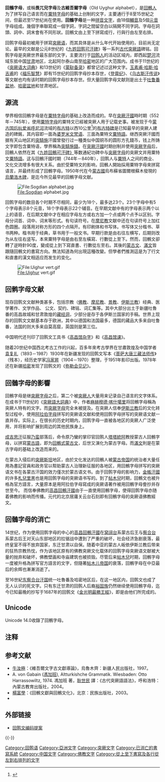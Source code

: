 {{Infobox Writing system
|name=回鶻字母
|languages=[[古代突厥語|古代突厥語]]
|time=约8至17世纪
|type=[[輔音音素文字|輔音音素文字]]
|fam1=[[原始迦南字母|原始迦南字母]]
|fam2=[[腓尼基字母|腓尼基字母]]
|fam3=[[阿拉米字母|阿拉米字母]]
|fam4=[[叙利亚字母|叙利亚字母]]
|fam5=[[粟特字母|粟特字母]]
|children=
[[胡都木蒙古文|蒙古字母]]<br />
　→[[托忒文|托忒文]]<br />
　→[[满文|满文]]<br />
　　→[[锡伯文|锡伯文]]<br />
|unicode=U+10F70至U+10FAF
|iso15924=
|sample=Uighur native name.svg
|imagesize=45px
|caption=用回鶻字母拼写的「回鶻」一詞
}}

'''回鶻字母'''，或稱'''畏兀兒字母'''及'''古維吾爾字母'''（Old Uyghur alphabet），是[[回鹘人|回鶻人]]为了拼写自己语言而在[[粟特字母|粟特字母]]的基础上创制的文字，主要通行于8至15世紀之间，但最迟至17世纪尚在使用。'''回鶻字母'''是一种[[拼音文字|拼音文字]]，由18個[[輔音|輔音]]及5個[[元音|元音]]字母组成。幾個字串聯寫成一個字詞，字詞之間留空白以隔開不同字詞。字母在詞頭、詞中、詞末會有不同形狀。回鶻文由上至下拼寫成行，行與行由左至右排。

回鹘字母最初被用于拼寫[[突厥语|突厥语]]，而其具体是从什么年代开始使用的，目前尚无定论。最早的文献是公元8世纪的《[[九姓回鹘可汗碑|九姓回鹘可汗碑]]》等一系列[[古代突厥語|古代突厥語]]碑铭。回鹘字母是突厥世界最东部的文字，主要流行于[[回鹘人|回鹘人]]的活动区域内，即西起[[楚河|楚河]]流域东抵中国[[甘肃|甘肃]]地区，北起阿尔泰山南至[[哈密|哈密]]地区的广大范围内。成书于11世纪的《[[突厥语大词典|突厥语大词典]]》和13世纪的《[[蒙鞑备录|蒙鞑备录]]》都曾记述过这种文字。[[玉素甫·哈斯·哈吉甫|玉素甫·哈斯·哈吉甫]]的《[[福乐智慧|福乐智慧]]》即有15世纪的回鹘字母抄本存世，《[[登霄纪|登霄纪]]》、《[[乌古斯汗传说|乌古斯汗传说]]》等文献也均有该时期的回鹘字母抄本存世。但大量回鹘字母文献则是出土于[[吐鲁番盆地|吐鲁番盆地]]、[[哈密盆地|哈密盆地]]和甘肃地区。

==源流==

學界相信回鶻字母是在[[粟特文|粟特字母]]的基础上改造而成的。早在[[突厥汗国|突厥汗國]]時时期（552年－745年），使用[[粟特字母|粟特字母]]的粟特文已經被突厥人用于记载史事。被发现于今[[蒙古国|蒙古国]][[后杭爱省|后杭爱省]][[呼尼河|呼尼河]]流域的[[布古特|布古特]]以西10公里<ref>{{cite journal |url=http://xuewen.cnki.net/CJFD-MZYJ402.012.html |title=布古特所出粟特文突厥可汗纪功碑考 |journal=民族研究 |year=1940年 |issue=20期 |language=zh |access-date=2018-03-01 |archive-date=2018-03-01 |archive-url=https://web.archive.org/web/20180301225414/http://xuewen.cnki.net/CJFD-MZYJ402.012.html |dead-url=no }}</ref>的[[布古特碑|布古特碑]]是已知最早的突厥人建造的碑銘，其内容即一面為[[婆罗米文|婆罗米文]][[梵语|梵语]]、三面為粟特文[[粟特语|粟特語]]。继西突厥汗國而据有天山地区的[[突騎施|突騎施]]汗國曾發行过一種类似中国铜币的圆形方孔錢币，钱上所铸文字即包含粟特语，學界稱為[[突騎施錢|突騎施錢]]。在[[突厥汗国|突厥汗國]]时期创制并使用[[突厥字母|突厥字母]]后，回鶻人依然在其《[[九姓回鹘可汗碑|九姓回鶻可汗碑》]]等数通紀功碑中与[[突厥字母|突厥字母]]的突厥文并用粟特文[[粟特语|粟特語]]。这与回鶻汗國时期（744年－840年），回鹘人与[[粟特|粟特]]人之间的商业、文化交流增多有很大关系。由於受粟特文的影响，回鶻人開始採用粟特字母來拼寫语言，并最终形成了回鶻字母。1950年代在今[[蒙古国|蒙古國]]烏布蘇省圖爾根蘇木發現的[[烏蘭浩木碑|烏蘭浩木碑]]，是迄今所见最早的回鶻字母文献。

[[File:Sogdian_alphabet.jpg|File:Sogdian alphabet.jpg]]

回鹘字母的数目各个时期不尽相同，最少为18个，最多达23个。23个字母中有5个字母表示8个元音，18个字母表示22个辅音。在早期文献中有的字母表示两个以上的语音，在后期文献中才在相应字母左方或右方加一个点或两个点予以区别。字母分词首、词中、词末等形式。有句读符号。在[[摩尼教|摩尼教]]文献中还在句读符号上加红色圆圈。段落用对称方形的四个点隔开。有印刷体和书写体。书写体又分楷书、草书两种。楷书用于经典，草书用于一般文书。早期行款是由右往左横写，后期则改为从左往右竖写。本來粟特字母是由右至左橫寫、行數從上至下。然而，回鶻文卻轉了逆時針90度，變成從上到下寫直書、行數從左至右。其後的[[蒙古文|蒙古文]]、[[满文|滿文]]皆跟隨回鶻文的書寫方向。無法知道為何出現這種改變。但學者們推測這是为了行文和直書的漢文相适应而发生的变化。

[[File:Uighur_vert.gif|File:Uighur vert.gif]]

== 回鹘字母文献 ==
现存回鹘文文献种类甚多，包括宗教（[[佛教|佛教]]、[[摩尼教|摩尼教]]、[[景教|景教]]、[[伊斯兰教|伊斯兰教]]）经典、医学著作、文学作品、 公文、契约、碑铭、词汇集等。其中大部分出土于新疆吐魯番的高昌故城和甘肃敦煌的[[藏经洞|藏经洞]]，少部分是存于各伊斯兰国家的手稿。世界上现存的回鹘文文献基本存于欧洲，其中以德国和法国最多，德国的藏品大多来自吐鲁番，法国的则大多来自莫高窟，英国则是第三位。

中国明代还刊印了回鹘文工具书《[[高昌馆杂字|高昌馆杂字]]》和《[[高昌馆课|高昌馆课]]》。

随着20世纪中国西北考古工作的兴起，百多年來考古學界在甘肅敦煌及中国学者[[袁复礼|袁复礼]]（1893－1987）1930年在新疆发现的回鹘文写本《[[菩萨大唐三藏法师传|菩萨大唐三藏法师传]]》（残本），经历史学家[[冯家昇|冯家昇]]（1904－1970）整理，于1951年影印出版。1978年还在新疆[[哈密|哈密]]发现了回鹘文的《[[弥勒会见记|弥勒会见记]]》。

==回鶻字母的影響==

回鶻字母是继[[突厥字母|突厥字母]]之后，第二个被[[突厥人|突厥人]]大量用来记录自己语言的文字体系。在成书于11世纪的《[[突厥语大词典|突厥語大詞典]]》中，作者[[麻赫穆德·喀什噶里|麻赫穆德·喀什噶里]]将回鶻字母稱為突厥人特有的文字。而[[突厥字母|突厥字母]]完全未被提及。在突厥人信奉[[伊斯兰教|伊斯兰教]]后的文化转型过程中，使用[[阿拉伯字母|阿拉伯字母]]拼写的突厥语文献和使用回鹘字母拼写的突厥语文献一直并存。实际上，在很长的历史时期内，回鹘字母一直被各地区的突厥人广泛使用，并将影响扩展到周边的其他民族身上。

[[成吉思汗|成吉思汗]]征服[[乃蛮|乃蛮]]部落后，命令原乃蠻的掌印官回鹘人[[塔塔統阿|塔塔統阿]]教授蒙古人回鶻字母，以拼寫[[蒙古語|蒙古語]]，即为[[回鶻式蒙古文|回鶻式蒙古文]]，后世又演化为蒙古字母。而[[满文|滿文]]則是在蒙古字母的基础上改造而来的。

在蒙古入侵后的[[突厥斯坦|突厥斯坦]]地区，由於文化发达的回鶻人被[[蒙古帝国|蒙古帝国]]的统治者大量任用為書記官員和政务官以帮助蒙古人治理新征服的各地区，用回鶻字母拼写的突厥语文书在各蒙古汗国的效力僅次於蒙古语文书。由于回鹘字母的影响力，[[金帳汗國|金帳汗國]]的许多[[札兒里黑|札兒里黑]]也是用回鹘字母的突厥语书写的。到了[[帖木兒|帖木兒]]时期，回鶻文也被升格為官方語言，大量原本是用阿拉伯字母寫成的突厥语著作被用回鶻字母誊抄并存世至今。
而信奉佛教的[[高昌回鶻汗國|高昌回鶻汗國]]由于一直使用回鶻字母，使得回鹘字母亦随着佛教的影响而传播。元代的北京居庸关云台石刻即有回鶻字母的突厥语佛教經文。

==回鶻字母的消亡 ==
14世纪，作为使用回鹘字母的中心的[[高昌回鶻汗國|高昌回鶻汗國]]在[[窝阔台|窝阔台]]系蒙古后王与[[察合台|察合台]]系蒙古后王对天山东部地区的拉锯战中遭到了严重的破坏，社会经济急剧衰落，最终皇室不得不放弃国家，东迁甘肃以自保。随着中亚的蒙古人皈依伊斯兰教后带来的狂热宗教热忱，作为该地区原有的佛教突厥文化载体的回鹘字母突厥语文献被大量的抛弃和破坏，佛教壁画和寺庙建筑也被损毁。尽管后来[[帖木兒|帖木兒]]时期，回鶻字母一度被升格為拼写官方語言的文字，但隨著[[帖木儿帝国|帖木儿帝国]]的衰落，回鶻字母在中亞最后的余辉也漸漸消逝了。

至16世紀[[东察合台汗国|东察合台汗国]]统一吐魯番及哈密地区后，在这一地区内，回鹘文也成了无人认识的死文字。只有东迁甘肃的回鹘人后裔[[裕固族|裕固族]]仍然继续使用回鶻字母，迄今已知最晚的抄写于1687年的回鹘文《[[金光明最勝王經|金光明最勝王經]]》，即是由他们所完成的。

== Unicode ==
Unicode 14.0收錄了回鶻字母。
{{Unicode chart Old Uyghur}}

== 注释 ==
{{reflist}}

== 参考文献 ==
{{refbegin|2}}
* [[牛汝極|牛汝極]]：《維吾爾文字古文獻導論》，烏魯木齊：新疆人民出版社，1997。
* A. von Gabain ([[馮加班|馮加班]]), Altturkishche Grammatik. Wiesbaden: Otto Harrassowiltz, 1974. 馮加班 著，[[耿世民|耿世民]] 譯：《古代突厥語語法》，呼和浩特：內蒙古教育出版社，2004。
* [[楊富學|楊富學]]：《回鶻文獻與回鶻文化》，北京：民族出版社，2003。
* {{cite book |last = Gorelova |first = Liliya M. |title = Manchu Grammar |url = https://books.google.com/books?id=KHwPAAAAYAAJ |year = 2002 |publisher = Brill |isbn = 978-90-04-12307-6 |access-date = 2022-01-18 |archive-date = 2014-07-07 |archive-url = https://web.archive.org/web/20140707030352/http://books.google.com/books?id=KHwPAAAAYAAJ }}
{{refend}}

== 外部链接 ==
* [http://std.dkuug.dk/JTC1/SC2/WG2/docs/n4226.pdf 回鹘文编码提案]{{Wayback|url=http://std.dkuug.dk/JTC1/SC2/WG2/docs/n4226.pdf |date=20120527173952 }}
{{-}}
{{维吾尔族}}

[[Category:回鹘语|Category:回鹘语]]
[[Category:亞洲文字|Category:亞洲文字]]
[[Category:突厥文字|Category:突厥文字]]
[[Category:已消亡的書寫系統|Category:已消亡的書寫系統]]
[[Category:中国文字|Category:中国文字]]
[[Category:佛教文字|Category:佛教文字]]
[[Category:從上至下書寫及各行從左到右排列的文字|Category:從上至下書寫及各行從左到右排列的文字]]